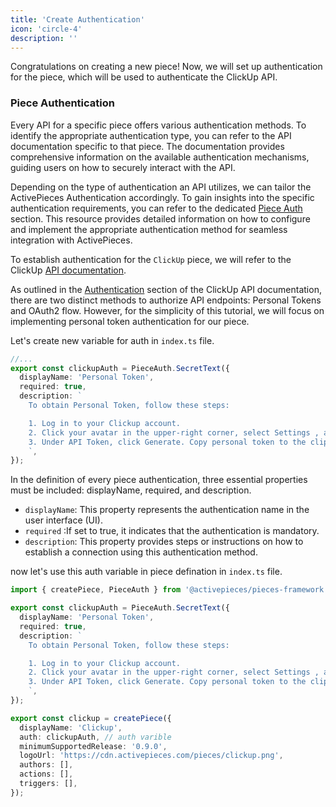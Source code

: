 ```yaml
---
title: 'Create Authentication'
icon: 'circle-4'
description: ''
---
```


Congratulations on creating a new piece! Now, we will set up authentication for the piece, which will be used to authenticate the ClickUp API.

### Piece Authentication

Every API for a specific piece offers various authentication methods. To identify the appropriate authentication type, you can refer to the API documentation specific to that piece. The documentation provides comprehensive information on the available authentication mechanisms, guiding users on how to securely interact with the API.

Depending on the type of authentication an API utilizes, we can tailor the ActivePieces Authentication accordingly. To gain insights into the specific authentication requirements, you can refer to the dedicated [Piece Auth](https://www.activepieces.com/docs/developers/piece-reference/authentication) section. This resource provides detailed information on how to configure and implement the appropriate authentication method for seamless integration with ActivePieces.

To establish authentication for the `ClickUp` piece, we will refer to the ClickUp [API documentation](https://clickup.com/api/).

As outlined in the [Authentication](https://clickup.com/api/developer-portal/authentication/) section of the ClickUp API documentation, there are two distinct methods to authorize API endpoints: Personal Tokens and OAuth2 flow. However, for the simplicity of this tutorial, we will focus on implementing personal token authentication for our piece.

Let's create new variable for auth in `index.ts` file.

```typescript
//...
export const clickupAuth = PieceAuth.SecretText({
  displayName: 'Personal Token',
  required: true,
  description: `
    To obtain Personal Token, follow these steps:

    1. Log in to your Clickup account.
    2. Click your avatar in the upper-right corner, select Settings , and scroll down to click click Apps in the sidebar.
    3. Under API Token, click Generate. Copy personal token to the clipboard.
    `,
});
```

In the definition of every piece authentication, three essential properties must be included: displayName, required, and description.

- `displayName`: This property represents the authentication name in the user interface (UI).
- `required` :If set to true, it indicates that the authentication is mandatory.
- `description`: This property provides steps or instructions on how to establish a connection using this authentication method.

now let's use this auth variable in piece defination in `index.ts` file.

```typescript
import { createPiece, PieceAuth } from '@activepieces/pieces-framework';

export const clickupAuth = PieceAuth.SecretText({
  displayName: 'Personal Token',
  required: true,
  description: `
    To obtain Personal Token, follow these steps:

    1. Log in to your Clickup account.
    2. Click your avatar in the upper-right corner, select Settings , and scroll down to click click Apps in the sidebar.
    3. Under API Token, click Generate. Copy personal token to the clipboard.
    `,
});

export const clickup = createPiece({
  displayName: 'Clickup',
  auth: clickupAuth, // auth varible
  minimumSupportedRelease: '0.9.0',
  logoUrl: 'https://cdn.activepieces.com/pieces/clickup.png',
  authors: [],
  actions: [],
  triggers: [],
});
```
